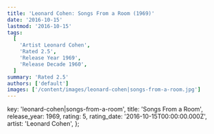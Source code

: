 ```yaml
---
title: 'Leonard Cohen: Songs From a Room (1969)'
date: '2016-10-15'
lastmod: '2016-10-15'
tags:
  [
    'Artist Leonard Cohen',
    'Rated 2.5',
    'Release Year 1969',
    'Release Decade 1960',
  ]
summary: 'Rated 2.5'
authors: ['default']
images: ['/content/images/leonard-cohen|songs-from-a-room.jpg']
---
```


  key: 'leonard-cohen|songs-from-a-room',
  title: 'Songs From a Room',
  release_year: 1969,
  rating: 5,
  rating_date: '2016-10-15T00:00:00.000Z',
  artist: 'Leonard Cohen',
};

<MusicRating data={data} />
